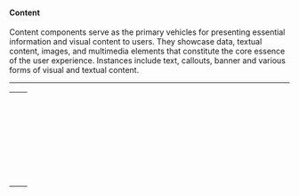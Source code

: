 
<Meta title="ADS/Docs/Category Tokens/Content Tokens" name="Content Tokens" />

#### Content

Content components serve as the primary vehicles for presenting essential information and visual content to users. They showcase data, textual content, images, and multimedia elements that constitute the core essence of the user experience. Instances include text, callouts, banner and various forms of visual and textual content.

---

<table>
  <tr>
    <td>
      <CodeBlock code="--ads-v2-colors-content-helper-default-fg" />
    </td>
    <td>
      <ColorBlock color="--ads-v2-colors-content-helper-default-fg" />
    </td>
  </tr>
  <tr>
    <td>
      <CodeBlock code="--ads-v2-colors-content-icon-default-fg" />
    </td>
    <td>
      <ColorBlock color="--ads-v2-colors-content-icon-default-fg" />
    </td>
  </tr>
  <tr>
    <td>
      <CodeBlock code="--ads-v2-colors-content-label-default-fg" />
    </td>
    <td>
      <ColorBlock color="--ads-v2-colors-content-label-default-fg" />
    </td>
  </tr>
  <tr>
    <td>
      <CodeBlock code="--ads-v2-colors-content-label-inactive-fg" />
    </td>
    <td>
      <ColorBlock color="--ads-v2-colors-content-label-inactive-fg" />
    </td>
  </tr>
  <tr>
    <td>
      <CodeBlock code="--ads-v2-colors-content-label-error-fg" />
    </td>
    <td>
      <ColorBlock color="--ads-v2-colors-content-label-error-fg" />
    </td>
  </tr>
  <tr>
    <td>
      <CodeBlock code="--ads-v2-colors-content-label-warning-fg" />
    </td>
    <td>
      <ColorBlock color="--ads-v2-colors-content-label-warning-fg" />
    </td>
  </tr>
  <tr>
    <td>
      <CodeBlock code="--ads-v2-colors-content-label-success-fg" />
    </td>
    <td>
      <ColorBlock color="--ads-v2-colors-content-label-success-fg" />
    </td>
  </tr>
  <tr>
    <td>
      <CodeBlock code="--ads-v2-colors-content-label-info-fg" />
    </td>
    <td>
      <ColorBlock color="--ads-v2-colors-content-label-info-fg" />
    </td>
  </tr>
  <tr>
    <td>
      <CodeBlock code="--ads-v2-colors-content-label-special-fg" />
    </td>
    <td>
      <ColorBlock color="--ads-v2-colors-content-label-special-fg" />
    </td>
  </tr>
  <tr>
    <td>
      <CodeBlock code="--ads-v2-colors-content-label-premium-fg" />
    </td>
    <td>
      <ColorBlock color="--ads-v2-colors-content-label-premium-fg" />
    </td>
  </tr>
  <tr>
    <td>
      <CodeBlock code="--ads-v2-colors-content-surface-default-bg" />
    </td>
    <td>
      <ColorBlock color="--ads-v2-colors-content-surface-default-bg" />
    </td>
  </tr>
  <tr>
    <td>
      <CodeBlock code="--ads-v2-colors-content-surface-hover-bg" />
    </td>
    <td>
      <ColorBlock color="--ads-v2-colors-content-surface-hover-bg" />
    </td>
  </tr>
  <tr>
    <td>
      <CodeBlock code="--ads-v2-colors-content-surface-active-bg" />
    </td>
    <td>
      <ColorBlock color="--ads-v2-colors-content-surface-active-bg" />
    </td>
  </tr>
  <tr>
    <td>
      <CodeBlock code="--ads-v2-colors-content-surface-error-bg" />
    </td>
    <td>
      <ColorBlock color="--ads-v2-colors-content-surface-error-bg" />
    </td>
  </tr>
  <tr>
    <td>
      <CodeBlock code="--ads-v2-colors-content-surface-success-bg" />
    </td>
    <td>
      <ColorBlock color="--ads-v2-colors-content-surface-success-bg" />
    </td>
  </tr>
  <tr>
    <td>
      <CodeBlock code="--ads-v2-colors-content-surface-info-bg" />
    </td>
    <td>
      <ColorBlock color="--ads-v2-colors-content-surface-info-bg" />
    </td>
  </tr>
  <tr>
    <td>
      <CodeBlock code="--ads-v2-colors-content-surface-neutral-bg" />
    </td>
    <td>
      <ColorBlock color="--ads-v2-colors-content-surface-neutral-bg" />
    </td>
  </tr>
  <tr>
    <td>
      <CodeBlock code="--ads-v2-colors-content-surface-warning-bg" />
    </td>
    <td>
      <ColorBlock color="--ads-v2-colors-content-surface-warning-bg" />
    </td>
  </tr>
  <tr>
    <td>
      <CodeBlock code="--ads-v2-colors-content-surface-special-bg" />
    </td>
    <td>
      <ColorBlock color="--ads-v2-colors-content-surface-special-bg" />
    </td>
  </tr>
  <tr>
    <td>
      <CodeBlock code="--ads-v2-colors-content-surface-premium-bg" />
    </td>
    <td>
      <ColorBlock color="--ads-v2-colors-content-surface-premium-bg" />
    </td>
  </tr>
  <tr>
    <td>
      <CodeBlock code="--ads-v2-colors-content-surface-default-border" />
    </td>
    <td>
      <ColorBlock color="--ads-v2-colors-content-surface-default-border" />
    </td>
  </tr>
  <tr>
    <td>
      <CodeBlock code="--ads-v2-colors-content-surface-info-border" />
    </td>
    <td>
      <ColorBlock color="--ads-v2-colors-content-surface-info-border" />
    </td>
  </tr>
  <tr>
    <td>
      <CodeBlock code="--ads-v2-colors-content-surface-success-border" />
    </td>
    <td>
      <ColorBlock color="--ads-v2-colors-content-surface-success-border" />
    </td>
  </tr>
  <tr>
    <td>
      <CodeBlock code="--ads-v2-colors-content-surface-error-border" />
    </td>
    <td>
      <ColorBlock color="--ads-v2-colors-content-surface-error-border" />
    </td>
  </tr>
  <tr>
    <td>
      <CodeBlock code="--ads-v2-colors-content-surface-warning-border" />
    </td>
    <td>
      <ColorBlock color="--ads-v2-colors-content-surface-warning-border" />
    </td>
  </tr>
  <tr>
    <td>
      <CodeBlock code="--ads-v2-colors-content-surface-special-border" />
    </td>
    <td>
      <ColorBlock color="--ads-v2-colors-content-surface-special-border" />
    </td>
  </tr>
  <tr>
    <td>
      <CodeBlock code="--ads-v2-colors-content-surface-premium-border" />
    </td>
    <td>
      <ColorBlock color="--ads-v2-colors-content-surface-premium-border" />
    </td>
  </tr>
  <tr>
    <td>
      <CodeBlock code="--ads-v2-colors-content-container-default-border" />
    </td>
    <td>
      <ColorBlock color="--ads-v2-colors-content-container-default-border" />
    </td>
  </tr>
</table>

<Toast />
